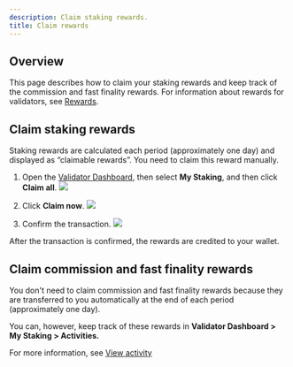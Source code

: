 ```yaml
---
description: Claim staking rewards.
title: Claim rewards
---
```



## Overview

This page describes how to claim your staking rewards
and keep track of the commission and fast finality rewards.
For information about rewards for validators, see
[Rewards](./../../basics/rewards.md).

## Claim staking rewards

Staking rewards are calculated each period (approximately one day)
and displayed as “claimable rewards”. 
You need to claim this reward manually.

1. Open the [Validator Dashboard](https://validator.roninchain.com), then select
**My Staking**, and then click **Claim all**.
   <img src={stepOne} width={1280} />

2. Click **Claim now**.
   <img src={stepTwo} width={400} />

3. Confirm the transaction.
   <img src={confirmTransaction} width={400} />

After the transaction is confirmed, the rewards are credited to your wallet.

## Claim commission and fast finality rewards

You don't need to claim commission and fast finality rewards
because they are transferred to you automatically
at the end of each period (approximately one day). 

You can, however, keep track of these rewards in **Validator Dashboard >
My Staking > Activities.**

For more information, see [View activity](view-activity.mdx)
